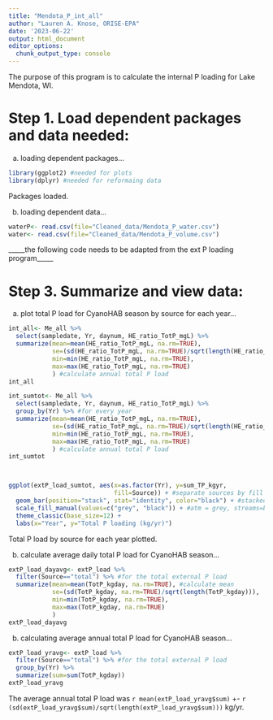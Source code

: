 ```yaml
---
title: "Mendota_P_int_all"
author: "Lauren A. Knose, ORISE-EPA"
date: '2023-06-22'
output: html_document
editor_options: 
  chunk_output_type: console
---
```


The purpose of this program is to calculate the internal P loading for Lake
Mendota, WI. 

# Step 1. Load dependent packages and data needed:

a) loading dependent packages...

```r
library(ggplot2) #needed for plots
library(dplyr) #needed for reformaing data
```

Packages loaded.

b) loading dependent data...

```r
waterP<- read.csv(file="Cleaned_data/Mendota_P_water.csv") 
water<- read.csv(file="Cleaned_data/Mendota_P_volume.csv")
```

_____the following code needs to be adapted from the ext P loading program_____


# Step 3. Summarize and view data:

a) plot total P load for CyanoHAB season by source for each year...
```r
int_all<- Me_all %>%
  select(sampledate, Yr, daynum, HE_ratio_TotP_mgL) %>%
  summarize(mean=mean(HE_ratio_TotP_mgL, na.rm=TRUE),
            se=(sd(HE_ratio_TotP_mgL, na.rm=TRUE)/sqrt(length(HE_ratio_TotP_mgL))),
            min=min(HE_ratio_TotP_mgL, na.rm=TRUE),
            max=max(HE_ratio_TotP_mgL, na.rm=TRUE)
            ) #calculate annual total P load
int_all

int_sumtot<- Me_all %>%
  select(sampledate, Yr, daynum, HE_ratio_TotP_mgL) %>%
  group_by(Yr) %>% #for every year
  summarize(mean=mean(HE_ratio_TotP_mgL, na.rm=TRUE),
            se=(sd(HE_ratio_TotP_mgL, na.rm=TRUE)/sqrt(length(HE_ratio_TotP_mgL))),
            min=min(HE_ratio_TotP_mgL, na.rm=TRUE),
            max=max(HE_ratio_TotP_mgL, na.rm=TRUE)
            ) #calculate annual total P load
int_sumtot



ggplot(extP_load_sumtot, aes(x=as.factor(Yr), y=sum_TP_kgyr, 
                             fill=Source)) + #separate sources by fill color
  geom_bar(position="stack", stat="identity", color="black") + #stacked bar graph
  scale_fill_manual(values=c("grey", "black")) + #atm = grey, streams=black
  theme_classic(base_size=12) +
  labs(x="Year", y="Total P loading (kg/yr)") 
```

Total P load by source for each year plotted.

b) calculate average daily total P load for CyanoHAB season...

```r
extP_load_dayavg<- extP_load %>%
  filter(Source=="total") %>% #for the total external P load
  summarize(mean=mean(TotP_kgday, na.rm=TRUE), #calculate mean
            se=(sd(TotP_kgday, na.rm=TRUE)/sqrt(length(TotP_kgday))),
            min=min(TotP_kgday, na.rm=TRUE),
            max=max(TotP_kgday, na.rm=TRUE)
            )
extP_load_dayavg
```

b) calculating average annual total P load for CyanoHAB season...

```r
extP_load_yravg<- extP_load %>%
  filter(Source=="total") %>% #for the total external P load
  group_by(Yr) %>%
  summarize(sum=sum(TotP_kgday))
extP_load_yravg
```

The average annual total P load was `r mean(extP_load_yravg$sum)` +- 
`r (sd(extP_load_yravg$sum)/sqrt(length(extP_load_yravg$sum)))` kg/yr. 
